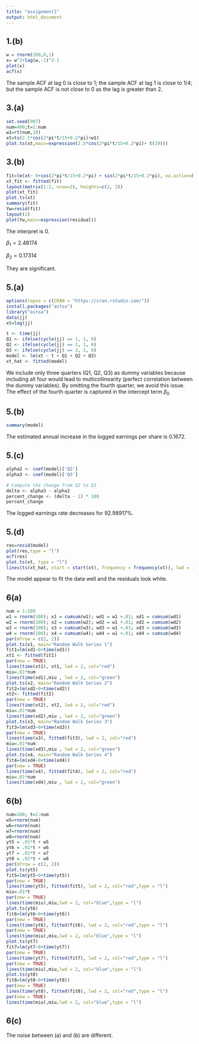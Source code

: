 ```yaml
---
title: "assignment1"
output: html_document
---
```


## 1.(b)

```r
w = rnorm(200,0,1)
x= w^2+lag(w,-1)^2-1
plot(x)
acf(x)
```

The sample ACF at lag 0 is close to 1; the sample ACF at lag 1 is close to 1/4; but the sample ACF is not close to 0 as the lag is greater than 2.

## 3.(a)
```r
set.seed(907)
num=400;t=1:num
w1=rt(num,10)
xt=ts(2.5*cos(2*pi*t/15+0.2*pi)+w1)
plot.ts(xt,main=expression(2.5*cos(2*pi*t/15+0.2*pi)+ t(10)))
```

## 3.(b)

```r
fit=lm(xt~ 0+cos(2*pi*t/15+0.2*pi) + sin(2*pi*t/15+0.2*pi), na.action=NULL) #prewhitening of Y
xt_fit <- fitted(fit)
layout(matrix(1:2, nrow=2), heights=c(2, 2))
plot(xt_fit)
plot.ts(xt)
summary(fit)
Yw=resid(fit)
layout(1)
plot(Yw,main=expression(residual))
```

The interpret is 0.

$\beta_1 = 2.48174$

$\beta_2 = 0.17314$

They are significant.

## 5.(a)

```r
options(repos = c(CRAN = "https://cran.rstudio.com/"))
install.packages("astsa")
library("astsa")
data(jj)
xt=log(jj)

t <- time(jj)
Q1 <- ifelse(cycle(jj) == 1, 1, 0)
Q2 <- ifelse(cycle(jj) == 2, 1, 0)
Q3 <- ifelse(cycle(jj) == 3, 1, 0)
model <- lm(xt ~ t + Q1 + Q2 + Q3)
xt_hat <- fitted(model)


```

We include only three quarters (Q1, Q2, Q3) as dummy variables because including all four would lead to multicollinearity (perfect correlation between the dummy variables). By omitting the fourth quarter, we avoid this issue. The effect of the fourth quarter is captured in the intercept term $\beta_0$

## 5.(b)

```r
summary(model)
```

The estimated annual increase in the logged earnings per share is 0.1672.

## 5.(c)

```r
alpha2 <- coef(model)['Q2']
alpha3 <- coef(model)['Q3']

# Compute the change from Q2 to Q3
delta <- alpha3 - alpha2
percent_change <- (delta - 1) * 100
percent_change
```

The logged earnings rate decreases for 92.98917%.

## 5.(d)

```r
res=resid(model)
plot(res,type = "l")
acf(res)
plot.ts(xt, type = "l")
lines(ts(xt_hat, start = start(xt), frequency = frequency(xt)), lwd = 1, col="red")
```

The model appear to fit the data well and the residuals look white.

## 6(a)

```r
num = 1:100
w1 = rnorm(100); x1 = cumsum(w1); wd1 = w1 +.01; xd1 = cumsum(wd1)
w2 = rnorm(100); x2 = cumsum(w2); wd2 = w1 +.01; xd2 = cumsum(wd2)
w3 = rnorm(100); x3 = cumsum(w3); wd3 = w1 +.01; xd3 = cumsum(wd3)
w4 = rnorm(100); x4 = cumsum(w4); wd4 = w1 +.01; xd4 = cumsum(wd4)
par(mfrow = c(2, 2))
plot.ts(x1, main="Random Walk Series 1")
fit1=lm(xd1~0+time(xd1))
xt1 <- fitted(fit1)
par(new = TRUE)
lines(time(xt1), xt1, lwd = 2, col="red") 
miu=.01*num
lines(time(xd1),miu , lwd = 2, col="green") 
plot.ts(x2, main="Random Walk Series 2")
fit2=lm(xd2~0+time(xd2))
xt2<- fitted(fit2)
par(new = TRUE)
lines(time(xt2), xt2, lwd = 2, col="red") 
miu=.01*num
lines(time(xd2),miu , lwd = 2, col="green") 
plot.ts(x3, main="Random Walk Series 3")
fit3=lm(xd3~0+time(xd3))
par(new = TRUE)
lines(time(x3), fitted(fit3), lwd = 2, col="red") 
miu=.01*num
lines(time(xd3),miu , lwd = 2, col="green") 
plot.ts(x4, main="Random Walk Series 4")
fit4=lm(xd4~0+time(xd4))
par(new = TRUE)
lines(time(x4), fitted(fit4), lwd = 2, col="red") 
miu=.01*num
lines(time(xd4),miu , lwd = 2, col="green") 
```

## 6(b)

```r
num=100; t=1:num     
w5=rnorm(num)
w6=rnorm(num)
w7=rnorm(num)
w8=rnorm(num)
yt5 = .01*t + w5
yt6 = .01*t + w6
yt7 = .01*t + w7
yt8 = .01*t + w8
par(mfrow = c(2, 2))
plot.ts(yt5)
fit5=lm(yt5~0+time(yt5))
par(new = TRUE)
lines(time(yt5), fitted(fit5), lwd = 2, col="red",type = "l") 
miu=.01*t
par(new = TRUE)
lines(time(miu),miu,lwd = 2, col="blue",type = "l")
plot.ts(yt6)
fit6=lm(yt6~0+time(yt6))
par(new = TRUE)
lines(time(yt6), fitted(fit6), lwd = 2, col="red",type = "l") 
par(new = TRUE)
lines(time(miu),miu,lwd = 2, col="blue",type = "l")
plot.ts(yt7)
fit7=lm(yt7~0+time(yt7))
par(new = TRUE)
lines(time(yt7), fitted(fit7), lwd = 2, col="red",type = "l") 
par(new = TRUE)
lines(time(miu),miu,lwd = 2, col="blue",type = "l")
plot.ts(yt8)
fit8=lm(yt8~0+time(yt8))
par(new = TRUE)
lines(time(yt8), fitted(fit8), lwd = 2, col="red",type = "l") 
par(new = TRUE)
lines(time(miu),miu,lwd = 2, col="blue",type = "l")
```


## 6(c)

The noise between (a) and (b) are different.


